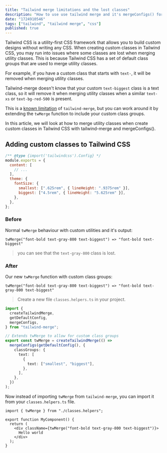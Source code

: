 ```yaml
---
title: "Tailwind merge limitations and the lost classes"
description: "How to use use tailwind merge and it's mergeConfigs() for when creating custom classes in Tailwind CSS without losing classes."
date: "1724910546"
tags: ["tailwind", "tailwind merge", "css"]
published: true
---
```


Tailwind CSS is a utility-first CSS framework that allows you to build custom designs without writing any CSS.
When creating custom classes in Tailwind CSS, you may run into issues where some classes are lost when merging utility classes.
This is because Tailwind CSS has a set of default class groups that are used to merge utility classes.

For example, if you have a custom class that starts with `text-`, it will be removed when merging utility classes.

Tailwind-merge doesn't know that your custom `text-biggest` class is a text class, so it will
remove it when merging utility classes when a similar `text-xs` or `text-bg-red-500` is present.

This is a [known limitation](https://github.com/dcastil/tailwind-merge/blob/v2.3.0/docs/limitations.md) of `tailwind-merge`, but you can work around it by extending the `twMerge` function to include your custom class groups.

In this article, we will look at how to merge utility classes when create custom classes in Tailwind CSS with tailwind-merge and mergeConfigs().

## Adding custom classes to Tailwind CSS

```js
/** @type {import('tailwindcss').Config} */
module.exports = {
  content: [
    // ...
  ],
  theme: {
    fontSize: {
      smallest: [".625rem", { lineHeight: ".9375rem" }],
      biggest: ["4.5rem", { lineHeight: "5.625rem" }],
    },
  },
};
```

### Before

Normal `twMerge` behaviour with custom utilities and it's output:

```tsx
twMerge("font-bold text-gray-800 text-biggest") => "font-bold text-biggest"
```

> you can see that the `text-gray-800` class is lost.

### After

Our new `twMerge` function with custom class groups:

```tsx
twMerge("font-bold text-gray-800 text-biggest") => "font-bold text-gray-800 text-biggest"
```

> Create a new file `classes.helpers.ts` in your project.

```ts
import {
  createTailwindMerge,
  getDefaultConfig,
  mergeConfigs,
} from "tailwind-merge";

// Extends twMerge to allow for custom class groups
export const twMerge = createTailwindMerge(() =>
  mergeConfigs(getDefaultConfig(), {
    classGroups: {
      text: [
        {
          text: ["smallest", "biggest"],
        },
      ],
    },
  })
);
```

Now instead of importing `twMerge` from `tailwind-merge`, you can import it from your `classes.helpers.ts` file.

```tsx
import { twMerge } from "./classes.helpers";

export function MyComponent() {
  return (
    <div className={twMerge("font-bold text-gray-800 text-biggest")}>
      Hello world
    </div>
  );
}
```
